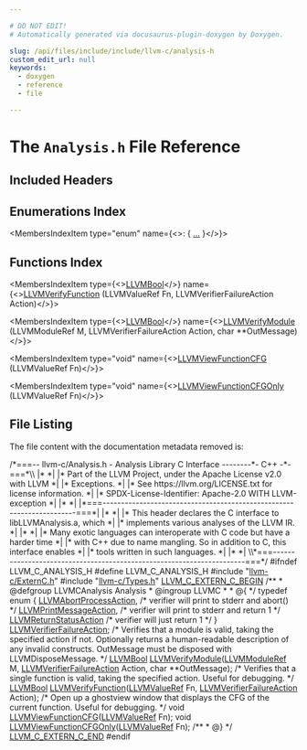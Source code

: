 ```yaml
---

# DO NOT EDIT!
# Automatically generated via docusaurus-plugin-doxygen by Doxygen.

slug: /api/files/include/include/llvm-c/analysis-h
custom_edit_url: null
keywords:
  - doxygen
  - reference
  - file

---
```





# The `Analysis.h` File Reference

<DoxygenPage pluginConfig={pluginConfig}>



## Included Headers

<IncludesList>
<IncludesListItem
  filePath="llvm-c/ExternC.h"
  permalink="/docs/api/files/include/include/llvm-c/externc-h"
  isLocal="true" />
<IncludesListItem
  filePath="llvm-c/Types.h"
  permalink="/docs/api/files/include/include/llvm-c/types-h"
  isLocal="true" />
</IncludesList>

## Enumerations Index

<MembersIndex>

<MembersIndexItem
  type="enum"
  name={<>:  &#123; <a href="/docs/api/groups/llvmcanalysis/#gab29480cbd10b9b49e7a95870369497ee">...</a> &#125;</>}>
</MembersIndexItem>

</MembersIndex>

## Functions Index

<MembersIndex>

<MembersIndexItem
  type={<><a href="/docs/api/groups/llvmcsupporttypes/#ga209de0bceb13179a973c6a45211617bd">LLVMBool</a></>}
  name={<><a href="/docs/api/groups/llvmcanalysis/#gadb658afcbf70a7e5d4d18ba01533bdb3">LLVMVerifyFunction</a> (LLVMValueRef Fn, LLVMVerifierFailureAction Action)</>}>
</MembersIndexItem>

<MembersIndexItem
  type={<><a href="/docs/api/groups/llvmcsupporttypes/#ga209de0bceb13179a973c6a45211617bd">LLVMBool</a></>}
  name={<><a href="/docs/api/groups/llvmcanalysis/#ga5645aec2d95116c0432a676db77b2cb0">LLVMVerifyModule</a> (LLVMModuleRef M, LLVMVerifierFailureAction Action, char &#42;&#42;OutMessage)</>}>
</MembersIndexItem>

<MembersIndexItem
  type="void"
  name={<><a href="/docs/api/groups/llvmcanalysis/#gaa274815dcbf1feb52a7ff95af03f996e">LLVMViewFunctionCFG</a> (LLVMValueRef Fn)</>}>
</MembersIndexItem>

<MembersIndexItem
  type="void"
  name={<><a href="/docs/api/groups/llvmcanalysis/#gabab46b2aaa31f86c0d5a428e1aaacf7c">LLVMViewFunctionCFGOnly</a> (LLVMValueRef Fn)</>}>
</MembersIndexItem>

</MembersIndex>


## File Listing

The file content with the documentation metadata removed is:

<ProgramListing>

<Link id="l00001" /><CodeLine lineNumber="1"><span class="doxyHighlightComment">/&#42;===-- llvm-c/Analysis.h - Analysis Library C Interface --------&#42;- C++ -&#42;-===&#42;\\</span></CodeLine>
<Link id="l00002" /><CodeLine lineNumber="2"><span class="doxyHighlightComment">|&#42;                                                                            &#42;|</span></CodeLine>
<Link id="l00003" /><CodeLine lineNumber="3"><span class="doxyHighlightComment">|&#42; Part of the LLVM Project, under the Apache License v2.0 with LLVM          &#42;|</span></CodeLine>
<Link id="l00004" /><CodeLine lineNumber="4"><span class="doxyHighlightComment">|&#42; Exceptions.                                                                &#42;|</span></CodeLine>
<Link id="l00005" /><CodeLine lineNumber="5"><span class="doxyHighlightComment">|&#42; See https://llvm.org/LICENSE.txt for license information.                  &#42;|</span></CodeLine>
<Link id="l00006" /><CodeLine lineNumber="6"><span class="doxyHighlightComment">|&#42; SPDX-License-Identifier: Apache-2.0 WITH LLVM-exception                    &#42;|</span></CodeLine>
<Link id="l00007" /><CodeLine lineNumber="7"><span class="doxyHighlightComment">|&#42;                                                                            &#42;|</span></CodeLine>
<Link id="l00008" /><CodeLine lineNumber="8"><span class="doxyHighlightComment">|&#42;===----------------------------------------------------------------------===&#42;|</span></CodeLine>
<Link id="l00009" /><CodeLine lineNumber="9"><span class="doxyHighlightComment">|&#42;                                                                            &#42;|</span></CodeLine>
<Link id="l00010" /><CodeLine lineNumber="10"><span class="doxyHighlightComment">|&#42; This header declares the C interface to libLLVMAnalysis.a, which           &#42;|</span></CodeLine>
<Link id="l00011" /><CodeLine lineNumber="11"><span class="doxyHighlightComment">|&#42; implements various analyses of the LLVM IR.                                &#42;|</span></CodeLine>
<Link id="l00012" /><CodeLine lineNumber="12"><span class="doxyHighlightComment">|&#42;                                                                            &#42;|</span></CodeLine>
<Link id="l00013" /><CodeLine lineNumber="13"><span class="doxyHighlightComment">|&#42; Many exotic languages can interoperate with C code but have a harder time  &#42;|</span></CodeLine>
<Link id="l00014" /><CodeLine lineNumber="14"><span class="doxyHighlightComment">|&#42; with C++ due to name mangling. So in addition to C, this interface enables &#42;|</span></CodeLine>
<Link id="l00015" /><CodeLine lineNumber="15"><span class="doxyHighlightComment">|&#42; tools written in such languages.                                           &#42;|</span></CodeLine>
<Link id="l00016" /><CodeLine lineNumber="16"><span class="doxyHighlightComment">|&#42;                                                                            &#42;|</span></CodeLine>
<Link id="l00017" /><CodeLine lineNumber="17"><span class="doxyHighlightComment">\\&#42;===----------------------------------------------------------------------===&#42;/</span></CodeLine>
<Link id="l00018" /><CodeLine lineNumber="18"></CodeLine>
<Link id="l00019" /><CodeLine lineNumber="19"><span class="doxyHighlightPreprocessor">#ifndef LLVM&#95;C&#95;ANALYSIS&#95;H</span></CodeLine>
<Link id="l00020" /><CodeLine lineNumber="20"><span class="doxyHighlightPreprocessor">#define LLVM&#95;C&#95;ANALYSIS&#95;H</span></CodeLine>
<Link id="l00021" /><CodeLine lineNumber="21"></CodeLine>
<Link id="l00022" /><CodeLine lineNumber="22"><span class="doxyHighlightPreprocessor">#include &quot;<a href="/docs/api/files/include/include/llvm-c/externc-h">llvm-c/ExternC.h</a>&quot;</span></CodeLine>
<Link id="l00023" /><CodeLine lineNumber="23"><span class="doxyHighlightPreprocessor">#include &quot;<a href="/docs/api/files/include/include/llvm-c/types-h">llvm-c/Types.h</a>&quot;</span></CodeLine>
<Link id="l00024" /><CodeLine lineNumber="24"></CodeLine>
<Link id="l00025" /><CodeLine lineNumber="25"><span class="doxyHighlight"><a href="/docs/api/files/include/include/llvm-c/externc-h/#a4789aaabaa5bf3b7a549171b47cc4d4a">LLVM&#95;C&#95;EXTERN&#95;C&#95;BEGIN</a></span></CodeLine>
<Link id="l00026" /><CodeLine lineNumber="26"></CodeLine>
<Link id="l00027" /><CodeLine lineNumber="27"><span class="doxyHighlightComment">/&#42;&#42;</span></CodeLine>
<Link id="l00028" /><CodeLine lineNumber="28"><span class="doxyHighlightComment"> &#42; @defgroup LLVMCAnalysis Analysis</span></CodeLine>
<Link id="l00029" /><CodeLine lineNumber="29"><span class="doxyHighlightComment"> &#42; @ingroup LLVMC</span></CodeLine>
<Link id="l00030" /><CodeLine lineNumber="30"><span class="doxyHighlightComment"> &#42;</span></CodeLine>
<Link id="l00031" /><CodeLine lineNumber="31"><span class="doxyHighlightComment"> &#42; @&#123;</span></CodeLine>
<Link id="l00032" /><CodeLine lineNumber="32"><span class="doxyHighlightComment"> &#42;/</span></CodeLine>
<Link id="l00033" /><CodeLine lineNumber="33"></CodeLine>
<Link id="l00034" /><CodeLine lineNumber="34" lineLink="/docs/api/groups/llvmcanalysis/#gab29480cbd10b9b49e7a95870369497ee"><span class="doxyHighlightKeyword">typedef</span><span class="doxyHighlight"> </span><span class="doxyHighlightKeyword">enum</span><span class="doxyHighlight"> &#123;</span></CodeLine>
<Link id="l00035" /><CodeLine lineNumber="35" lineLink="/docs/api/groups/llvmcanalysis/#ggab29480cbd10b9b49e7a95870369497eeaf72c1ce149891d859b5cd2224bcd06a5"><span class="doxyHighlight">  <a href="/docs/api/groups/llvmcanalysis/#ggab29480cbd10b9b49e7a95870369497eeaf72c1ce149891d859b5cd2224bcd06a5">LLVMAbortProcessAction</a>, </span><span class="doxyHighlightComment">/&#42; verifier will print to stderr and abort() &#42;/</span></CodeLine>
<Link id="l00036" /><CodeLine lineNumber="36" lineLink="/docs/api/groups/llvmcanalysis/#ggab29480cbd10b9b49e7a95870369497eea6053626cccb6baabe25d7c92221c3ccf"><span class="doxyHighlight">  <a href="/docs/api/groups/llvmcanalysis/#ggab29480cbd10b9b49e7a95870369497eea6053626cccb6baabe25d7c92221c3ccf">LLVMPrintMessageAction</a>, </span><span class="doxyHighlightComment">/&#42; verifier will print to stderr and return 1 &#42;/</span></CodeLine>
<Link id="l00037" /><CodeLine lineNumber="37" lineLink="/docs/api/groups/llvmcanalysis/#ggab29480cbd10b9b49e7a95870369497eeadcc40d3615ed36da91d84a628c7c2758"><span class="doxyHighlight">  <a href="/docs/api/groups/llvmcanalysis/#ggab29480cbd10b9b49e7a95870369497eeadcc40d3615ed36da91d84a628c7c2758">LLVMReturnStatusAction</a>  </span><span class="doxyHighlightComment">/&#42; verifier will just return 1 &#42;/</span></CodeLine>
<Link id="l00038" /><CodeLine lineNumber="38"><span class="doxyHighlight">&#125; <a href="/docs/api/groups/llvmcanalysis/#gab29480cbd10b9b49e7a95870369497ee">LLVMVerifierFailureAction</a>;</span></CodeLine>
<Link id="l00039" /><CodeLine lineNumber="39"></CodeLine>
<Link id="l00040" /><CodeLine lineNumber="40"></CodeLine>
<Link id="l00041" /><CodeLine lineNumber="41"><span class="doxyHighlightComment">/&#42; Verifies that a module is valid, taking the specified action if not.</span></CodeLine>
<Link id="l00042" /><CodeLine lineNumber="42"><span class="doxyHighlightComment">   Optionally returns a human-readable description of any invalid constructs.</span></CodeLine>
<Link id="l00043" /><CodeLine lineNumber="43"><span class="doxyHighlightComment">   OutMessage must be disposed with LLVMDisposeMessage. &#42;/</span></CodeLine>
<Link id="l00044" /><CodeLine lineNumber="44"><span class="doxyHighlight"><a href="/docs/api/groups/llvmcsupporttypes/#ga209de0bceb13179a973c6a45211617bd">LLVMBool</a> <a href="/docs/api/groups/llvmcanalysis/#ga5645aec2d95116c0432a676db77b2cb0">LLVMVerifyModule</a>(<a href="/docs/api/groups/llvmcsupporttypes/#gad1d1bb5f901c903a0cf09c5a053c9c56">LLVMModuleRef</a> M, <a href="/docs/api/groups/llvmcanalysis/#gab29480cbd10b9b49e7a95870369497ee">LLVMVerifierFailureAction</a> Action,</span></CodeLine>
<Link id="l00045" /><CodeLine lineNumber="45"><span class="doxyHighlight">                          </span><span class="doxyHighlightKeywordType">char</span><span class="doxyHighlight"> &#42;&#42;OutMessage);</span></CodeLine>
<Link id="l00046" /><CodeLine lineNumber="46"></CodeLine>
<Link id="l00047" /><CodeLine lineNumber="47"><span class="doxyHighlightComment">/&#42; Verifies that a single function is valid, taking the specified action. Useful</span></CodeLine>
<Link id="l00048" /><CodeLine lineNumber="48"><span class="doxyHighlightComment">   for debugging. &#42;/</span></CodeLine>
<Link id="l00049" /><CodeLine lineNumber="49"><span class="doxyHighlight"><a href="/docs/api/groups/llvmcsupporttypes/#ga209de0bceb13179a973c6a45211617bd">LLVMBool</a> <a href="/docs/api/groups/llvmcanalysis/#gadb658afcbf70a7e5d4d18ba01533bdb3">LLVMVerifyFunction</a>(<a href="/docs/api/groups/llvmcsupporttypes/#ga113ce952344691b8304a43a314f8be17">LLVMValueRef</a> Fn, <a href="/docs/api/groups/llvmcanalysis/#gab29480cbd10b9b49e7a95870369497ee">LLVMVerifierFailureAction</a> Action);</span></CodeLine>
<Link id="l00050" /><CodeLine lineNumber="50"></CodeLine>
<Link id="l00051" /><CodeLine lineNumber="51"><span class="doxyHighlightComment">/&#42; Open up a ghostview window that displays the CFG of the current function.</span></CodeLine>
<Link id="l00052" /><CodeLine lineNumber="52"><span class="doxyHighlightComment">   Useful for debugging. &#42;/</span></CodeLine>
<Link id="l00053" /><CodeLine lineNumber="53"><span class="doxyHighlightKeywordType">void</span><span class="doxyHighlight"> <a href="/docs/api/groups/llvmcanalysis/#gaa274815dcbf1feb52a7ff95af03f996e">LLVMViewFunctionCFG</a>(<a href="/docs/api/groups/llvmcsupporttypes/#ga113ce952344691b8304a43a314f8be17">LLVMValueRef</a> Fn);</span></CodeLine>
<Link id="l00054" /><CodeLine lineNumber="54"><span class="doxyHighlightKeywordType">void</span><span class="doxyHighlight"> <a href="/docs/api/groups/llvmcanalysis/#gabab46b2aaa31f86c0d5a428e1aaacf7c">LLVMViewFunctionCFGOnly</a>(<a href="/docs/api/groups/llvmcsupporttypes/#ga113ce952344691b8304a43a314f8be17">LLVMValueRef</a> Fn);</span></CodeLine>
<Link id="l00055" /><CodeLine lineNumber="55"></CodeLine>
<Link id="l00056" /><CodeLine lineNumber="56"><span class="doxyHighlightComment">/&#42;&#42;</span></CodeLine>
<Link id="l00057" /><CodeLine lineNumber="57"><span class="doxyHighlightComment"> &#42; @&#125;</span></CodeLine>
<Link id="l00058" /><CodeLine lineNumber="58"><span class="doxyHighlightComment"> &#42;/</span></CodeLine>
<Link id="l00059" /><CodeLine lineNumber="59"></CodeLine>
<Link id="l00060" /><CodeLine lineNumber="60"><span class="doxyHighlight"><a href="/docs/api/files/include/include/llvm-c/externc-h/#ae016a3733553fe3990c8dfcec10d9d3a">LLVM&#95;C&#95;EXTERN&#95;C&#95;END</a></span></CodeLine>
<Link id="l00061" /><CodeLine lineNumber="61"></CodeLine>
<Link id="l00062" /><CodeLine lineNumber="62"><span class="doxyHighlightPreprocessor">#endif</span></CodeLine>

</ProgramListing>


</DoxygenPage>
